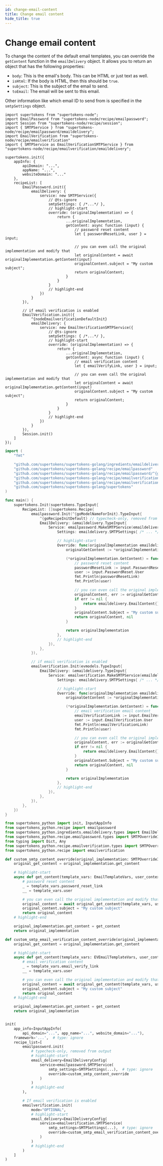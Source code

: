 ```yaml
---
id: change-email-content
title: Change email content
hide_title: true
---
```


<!-- COPY DOCS -->
<!-- ./thirdpartyemailpassword/email-delivery/smtp/change-email-content.mdx -->


# Change email content

To change the content of the default email templates, you can override the `getContent` function in the `emailDelivery` object. It allows you to return an object that has the following properties:
- `body`: This is the email's body. This can be HTML or just text as well.
- `isHtml`: If the body is HTML, then this should be `true`.
- `subject`: This is the subject of the email to send.
- `toEmail`: The email will be sent to this email.

Other information like which email ID to send from is specified in the `smtpSettings` object.

<BackendSDKTabs>
<TabItem value="nodejs">

```tsx
import supertokens from "supertokens-node";
import EmailPassword from "supertokens-node/recipe/emailpassword";
import Session from "supertokens-node/recipe/session";
import { SMTPService } from "supertokens-node/recipe/emailpassword/emaildelivery";
import EmailVerification from "supertokens-node/recipe/emailverification"
import { SMTPService as EmailVerificationSMTPService } from "supertokens-node/recipe/emailverification/emaildelivery";

supertokens.init({
    appInfo: {
        apiDomain: "...",
        appName: "...",
        websiteDomain: "..."
    },
    recipeList: [
        EmailPassword.init({
            emailDelivery: {
                service: new SMTPService({
                    // @ts-ignore
                    smtpSettings: { /*...*/ },
                    // highlight-start
                    override: (originalImplementation) => {
                        return {
                            ...originalImplementation,
                            getContent: async function (input) {
                                // password reset content
                                let { passwordResetLink, user } = input;

                                // you can even call the original implementation and modify that
                                let originalContent = await originalImplementation.getContent(input)
                                originalContent.subject = "My custom subject";
                                return originalContent;
                            }
                        }
                    }
                    // highlight-end
                })
            }
        }),

        // if email verification is enabled
        EmailVerification.init({
            ^{nodeEmailverificationDefaultInit}
            emailDelivery: {
                service: new EmailVerificationSMTPService({
                    // @ts-ignore
                    smtpSettings: { /*...*/ },
                    // highlight-start
                    override: (originalImplementation) => {
                        return {
                            ...originalImplementation,
                            getContent: async function (input) {
                                // email verification content
                                let { emailVerifyLink, user } = input;

                                // you can even call the original implementation and modify that
                                let originalContent = await originalImplementation.getContent(input)
                                originalContent.subject = "My custom subject";
                                return originalContent;
                            }
                        }
                    }
                    // highlight-end
                })
            }
        }),
        Session.init()
    ]
});
```
</TabItem>
<TabItem value="go">

```go
import (
    "fmt"

    "github.com/supertokens/supertokens-golang/ingredients/emaildelivery"
    "github.com/supertokens/supertokens-golang/recipe/emailpassword"
    "github.com/supertokens/supertokens-golang/recipe/emailpassword/^{goModelName}"
    "github.com/supertokens/supertokens-golang/recipe/emailverification"
	"github.com/supertokens/supertokens-golang/recipe/emailverification/evmodels"
    "github.com/supertokens/supertokens-golang/supertokens"
)

func main() {
    supertokens.Init(supertokens.TypeInput{
        RecipeList: []supertokens.Recipe{
            emailpassword.Init(^{goModelNameForInit}.TypeInput{
                ^{goRecipeInitDefault} // typecheck-only, removed from output
                EmailDelivery: &emaildelivery.TypeInput{
                    Service: emailpassword.MakeSMTPService(emaildelivery.SMTPServiceConfig{
                        Settings: emaildelivery.SMTPSettings{ /* ... */ },

                        // highlight-start
                        Override: func(originalImplementation emaildelivery.SMTPInterface) emaildelivery.SMTPInterface {
                            originalGetContent := *originalImplementation.GetContent

                            (*originalImplementation.GetContent) = func(input emaildelivery.EmailType, userContext supertokens.UserContext) (emaildelivery.EmailContent, error) {
                                // password reset content
                                passwordResetLink := input.PasswordReset.PasswordResetLink
                                user := input.PasswordReset.User
                                fmt.Println(passwordResetLink)
                                fmt.Println(user)

                                // you can even call the original implementation and modify that
                                originalContent, err := originalGetContent(input, userContext)
                                if err != nil {
                                    return emaildelivery.EmailContent{}, err
                                }
                                originalContent.Subject = "My custom subject"
                                return originalContent, nil
                            }

                            return originalImplementation
                        },
                        // highlight-end
	                }),
                },
            }),

            // if email verification is enabled
			emailverification.Init(evmodels.TypeInput{
				EmailDelivery: &emaildelivery.TypeInput{
					Service: emailverification.MakeSMTPService(emaildelivery.SMTPServiceConfig{
						Settings: emaildelivery.SMTPSettings{ /* ... */ },

						// highlight-start
						Override: func(originalImplementation emaildelivery.SMTPInterface) emaildelivery.SMTPInterface {
							originalGetContent := *originalImplementation.GetContent

							(*originalImplementation.GetContent) = func(input emaildelivery.EmailType, userContext supertokens.UserContext) (emaildelivery.EmailContent, error) {
								// email verification email content
								emailVerificationLink := input.EmailVerification.EmailVerifyLink
								user := input.EmailVerification.User
								fmt.Println(emailVerificationLink)
								fmt.Println(user)

								// you can even call the original implementation and modify that
								originalContent, err := originalGetContent(input, userContext)
								if err != nil {
									return emaildelivery.EmailContent{}, err
								}
								originalContent.Subject = "My custom subject"
								return originalContent, nil
							}

							return originalImplementation
						},
						// highlight-end
					}),
				},
			}),
        },
    })
}
```
</TabItem>
<TabItem value="python">

```python
from supertokens_python import init, InputAppInfo
from supertokens_python.recipe import emailpassword
from supertokens_python.ingredients.emaildelivery.types import EmailDeliveryConfig, EmailContent, SMTPSettings
from supertokens_python.recipe.emailpassword.types import SMTPOverrideInput, EmailTemplateVars
from typing import Dict, Any
from supertokens_python.recipe.emailverification.types import SMTPOverrideInput as EVSMTPOverrideInput, EmailTemplateVars as EVEmailTemplateVars
from supertokens_python.recipe import emailverification

def custom_smtp_content_override(original_implementation: SMTPOverrideInput) -> SMTPOverrideInput:
    original_get_content = original_implementation.get_content

    # highlight-start
    async def get_content(template_vars: EmailTemplateVars, user_context: Dict[str, Any]) -> EmailContent:
        # password reset content
        _ = template_vars.password_reset_link
        __ = template_vars.user

        # you can even call the original implementation and modify that
        original_content = await original_get_content(template_vars, user_context)
        original_content.subject = "My custom subject"
        return original_content
    # highlight-end

    original_implementation.get_content = get_content
    return original_implementation

def custom_smtp_email_verification_content_override(original_implementation: EVSMTPOverrideInput) -> EVSMTPOverrideInput:
    original_get_content = original_implementation.get_content

    # highlight-start
    async def get_content(template_vars: EVEmailTemplateVars, user_context: Dict[str, Any]) -> EmailContent:
        # email verification content
        _ = template_vars.email_verify_link
        __ = template_vars.user

        # you can even call the original implementation and modify that
        original_content = await original_get_content(template_vars, user_context)
        original_content.subject = "My custom subject"
        return original_content
    # highlight-end

    original_implementation.get_content = get_content
    return original_implementation


init(
    app_info=InputAppInfo(
        api_domain="...", app_name="...", website_domain="..."),
    framework='...',  # type: ignore
    recipe_list=[
        emailpassword.init(
            # typecheck-only, removed from output
            # highlight-start
            email_delivery=EmailDeliveryConfig(
                service=emailpassword.SMTPService(
                    smtp_settings=SMTPSettings(...),  # type: ignore
                    override=custom_smtp_content_override
                )
            )
            # highlight-end
        ),

        # If email verification is enabled
        emailverification.init(
            mode="OPTIONAL",
            # highlight-start
            email_delivery=EmailDeliveryConfig(
                service=emailverification.SMTPService(
                    smtp_settings=SMTPSettings(...),  # type: ignore
                    override=custom_smtp_email_verification_content_override
                )
            )
            # highlight-end
        )
    ]
)
```

</TabItem>
</BackendSDKTabs>
